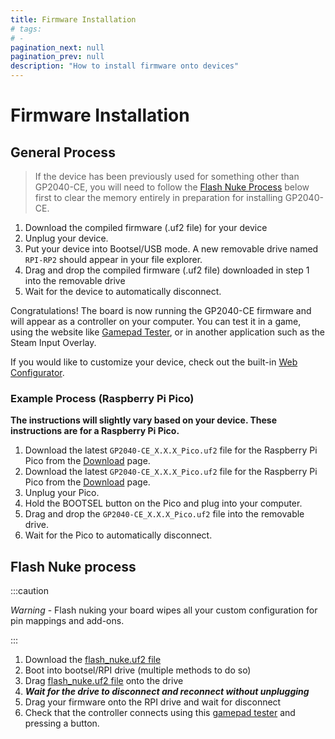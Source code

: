```yaml
---
title: Firmware Installation
# tags:
# -
pagination_next: null
pagination_prev: null
description: "How to install firmware onto devices"
---
```


# Firmware Installation

## General Process

> If the device has been previously used for something other than GP2040-CE, you will need to follow the [Flash Nuke Process](#flash-nuke-process) below first to clear the memory entirely in preparation for installing GP2040-CE.

1. Download the compiled firmware (.uf2 file) for your device
2. Unplug your device.
3. Put your device into Bootsel/USB mode. A new removable drive named `RPI-RP2` should appear in your file explorer.
4. Drag and drop the compiled firmware (.uf2 file) downloaded in step 1 into the removable drive
5. Wait for the device to automatically disconnect.

Congratulations! The board is now running the GP2040-CE firmware and will appear as a controller on your computer. You can test it in a game, using the website like [Gamepad Tester](https://gamepad-tester.com/), or in another application such as the Steam Input Overlay.

If you would like to customize your device, check out the built-in [Web Configurator](./web-configurator/web-configurator.mdx).

### Example Process (Raspberry Pi Pico)

**The instructions will slightly vary based on your device. These instructions are for a Raspberry Pi Pico.**

1. Download the latest `GP2040-CE_X.X.X_Pico.uf2` file for the Raspberry Pi Pico from the [Download](./downloads/download-page.mdx) page.
1. Download the latest `GP2040-CE_X.X.X_Pico.uf2` file for the Raspberry Pi Pico from the [Download](./downloads/download-page.mdx) page.
2. Unplug your Pico.
3. Hold the BOOTSEL button on the Pico and plug into your computer.
4. Drag and drop the `GP2040-CE_X.X.X_Pico.uf2` file into the removable drive.
5. Wait for the Pico to automatically disconnect.

## Flash Nuke process

:::caution

_Warning_ - Flash nuking your board wipes all your custom configuration for pin mappings and add-ons.

:::

1. Download the [flash_nuke.uf2 file](https://raw.githubusercontent.com/OpenStickCommunity/GP2040-CE/main/site/docs/downloads/flash_nuke.uf2)
2. Boot into bootsel/RPI drive (multiple methods to do so)
3. Drag [flash_nuke.uf2 file](https://raw.githubusercontent.com/OpenStickCommunity/GP2040-CE/main/site/docs/downloads/flash_nuke.uf2) onto the drive
4. **_Wait for the drive to disconnect and reconnect without unplugging_**
5. Drag your firmware onto the RPI drive and wait for disconnect
6. Check that the controller connects using this [gamepad tester](https://hardwaretester.com/gamepad) and pressing a button.
